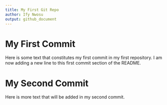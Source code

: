 ```yaml
---
title: My First Git Repo
author: Ify Nwosu
output: github_document 
--- 
```


# My First Commit 

Here is some text that constitutes my first commit in my first repository. 
I am now adding a new line to this first commit section of the README.

# My Second Commit 
 Here is more text that will be added in my second commit.